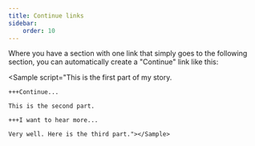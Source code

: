 ```yaml
---
title: Continue links
sidebar:
    order: 10
---
```



Where you have a section with one link that simply goes to the following section, you can automatically create a "Continue" link like this:

<Sample script="This is the first part of my story.

    +++Continue...

    This is the second part.

    +++I want to hear more...

    Very well. Here is the third part."></Sample>